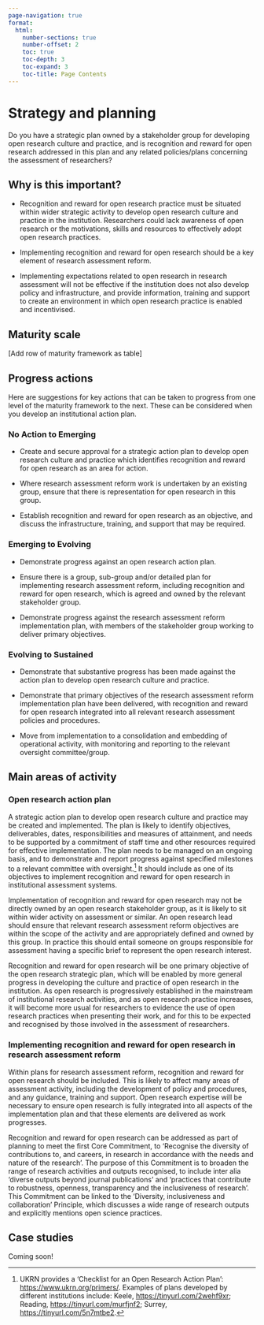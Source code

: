 ```yaml
---
page-navigation: true
format:
  html:
    number-sections: true
    number-offset: 2
    toc: true
    toc-depth: 3
    toc-expand: 3
    toc-title: Page Contents
---
```


# Strategy and planning

::: {.callout .feature}
Do you have a strategic plan owned by a stakeholder group for developing open research culture and practice, and is recognition and reward for open research addressed in this plan and any related policies/plans concerning the assessment of researchers? 
:::

## Why is this important? 

- Recognition and reward for open research practice must be situated within wider strategic activity to develop open research culture and practice in the institution. Researchers could lack awareness of open research or the motivations, skills and resources to effectively adopt open research practices. 

- Implementing recognition and reward for open research should be a key element of research assessment reform.  

- Implementing expectations related to open research in research assessment will not be effective if the institution does not also develop policy and infrastructure, and provide information, training and support to create an environment in which open research practice is enabled and incentivised. 

## Maturity scale 

[Add row of maturity framework as table] 

## Progress actions 

Here are suggestions for key actions that can be taken to progress from one level of the maturity framework to the next. These can be considered when you develop an institutional action plan.  

### No Action to Emerging 

- Create and secure approval for a strategic action plan to develop open research culture and practice which identifies recognition and reward for open research as an area for action. 

- Where research assessment reform work is undertaken by an existing group, ensure that there is representation for open research in this group. 

- Establish recognition and reward for open research as an objective, and discuss the infrastructure, training, and support that may be required. 

### Emerging to Evolving 

- Demonstrate progress against an open research action plan. 

- Ensure there is a group, sub-group and/or detailed plan for implementing research assessment reform, including recognition and reward for open research, which is agreed and owned by the relevant stakeholder group. 

- Demonstrate progress against the research assessment reform implementation plan, with members of the stakeholder group working to deliver primary objectives.  

### Evolving to Sustained 

- Demonstrate that substantive progress has been made against the action plan to develop open research culture and practice. 

- Demonstrate that primary objectives of the research assessment reform implementation plan have been delivered, with recognition and reward for open research integrated into all relevant research assessment policies and procedures. 

- Move from implementation to a consolidation and embedding of operational activity, with monitoring and reporting to the relevant oversight committee/group. 

## Main areas of activity 

### Open research action plan 

A strategic action plan to develop open research culture and practice may be created and implemented. The plan is likely to identify objectives, deliverables, dates, responsibilities and measures of attainment, and needs to be supported by a commitment of staff time and other resources required for effective implementation. The plan needs to be managed on an ongoing basis, and to demonstrate and report progress against specified milestones to a relevant committee with oversight.^[UKRN provides a 'Checklist for an Open Research Action Plan': <https://www.ukrn.org/primers/>. Examples of plans developed by different institutions include: Keele, <https://tinyurl.com/2wehf9xr>; Reading, <https://tinyurl.com/murfjnf2>; Surrey, <https://tinyurl.com/5n7mtbe2>.] It should include as one of its objectives to implement recognition and reward for open research in institutional assessment systems. 

Implementation of recognition and reward for open research may not be directly owned by an open research stakeholder group, as it is likely to sit within wider activity on assessment or similar. An open research lead should ensure that relevant research assessment reform objectives are within the scope of the activity and are appropriately defined and owned by this group. In practice this should entail someone on groups responsible for assessment having a specific brief to represent the open research interest. 

Recognition and reward for open research will be one primary objective of the open research strategic plan, which will be enabled by more general progress in developing the culture and practice of open research in the institution. As open research is progressively established in the mainstream of institutional research activities, and as open research practice increases, it will become more usual for researchers to evidence the use of open research practices when presenting their work, and for this to be expected and recognised by those involved in the assessment of researchers.  

### Implementing recognition and reward for open research in research assessment reform 

Within plans for research assessment reform, recognition and reward for open research should be included. This is likely to affect many areas of assessment activity, including the development of policy and procedures, and any guidance, training and support. Open research expertise will be necessary to ensure open research is fully integrated into all aspects of the implementation plan and that these elements are delivered as work progresses. 

Recognition and reward for open research can be addressed as part of planning to meet the first Core Commitment, to 'Recognise the diversity of contributions to, and careers, in research in accordance with the needs and nature of the research'. The purpose of this Commitment is to broaden the range of research activities and outputs recognised, to include inter alia 'diverse outputs beyond journal publications' and 'practices that contribute to robustness, openness, transparency and the inclusiveness of research'. This Commitment can be linked to the 'Diversity, inclusiveness and collaboration' Principle, which discusses a wide range of research outputs and explicitly mentions open science practices. 

## Case studies 

Coming soon!
